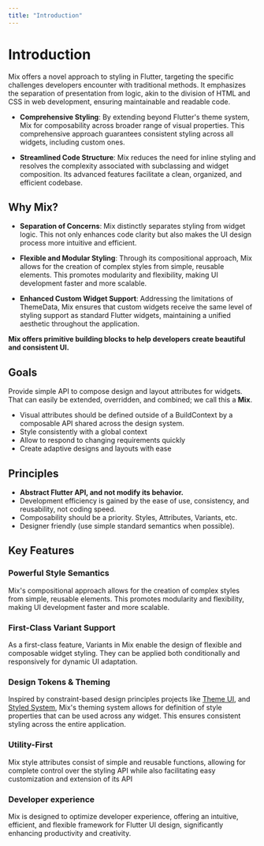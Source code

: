 ```yaml
---
title: "Introduction"
---
```


# Introduction

Mix offers a novel approach to styling in Flutter, targeting the specific challenges developers encounter with traditional methods. It emphasizes the separation of presentation from logic, akin to the division of HTML and CSS in web development, ensuring maintainable and readable code.

- **Comprehensive Styling**: By extending beyond Flutter's theme system, Mix for composability across broader range of visual properties. This comprehensive approach guarantees consistent styling across all widgets, including custom ones.

- **Streamlined Code Structure**: Mix reduces the need for inline styling and resolves the complexity associated with subclassing and widget composition. Its advanced features facilitate a clean, organized, and efficient codebase.

## Why Mix?

- **Separation of Concerns**: Mix distinctly separates styling from widget logic. This not only enhances code clarity but also makes the UI design process more intuitive and efficient.

- **Flexible and Modular Styling**: Through its compositional approach, Mix allows for the creation of complex styles from simple, reusable elements. This promotes modularity and flexibility, making UI development faster and more scalable.

- **Enhanced Custom Widget Support**: Addressing the limitations of ThemeData, Mix ensures that custom widgets receive the same level of styling support as standard Flutter widgets, maintaining a unified aesthetic throughout the application.

**Mix offers primitive building blocks to help developers create beautiful and consistent UI.**

## Goals

Provide simple API to compose design and layout attributes for widgets. That can easily be extended, overridden, and combined; we call this a **Mix**.

- Visual attributes should be defined outside of a BuildContext by a composable API shared across the design system.
- Style consistently with a global context
- Allow to respond to changing requirements quickly
- Create adaptive designs and layouts with ease

## Principles

- **Abstract Flutter API, and not modify its behavior.**
- Development efficiency is gained by the ease of use, consistency, and reusability, not coding speed.
- Composability should be a priority. Styles, Attributes, Variants, etc.
- Designer friendly (use simple standard semantics when possible).

## Key Features

### Powerful Style Semantics

Mix's compositional approach allows for the creation of complex styles from simple, reusable elements. This promotes modularity and flexibility, making UI development faster and more scalable.

### First-Class Variant Support

As a first-class feature, Variants in Mix enable the design of flexible and composable widget styling. They can be applied both conditionally and responsively for dynamic UI adaptation.

### Design Tokens & Theming

Inspired by constraint-based design principles projects like [Theme UI](https://theme-ui.com/), and [Styled System](https://github.com/styled-system/styled-system), Mix's theming system allows for definition of style properties that can be used across any widget. This ensures consistent styling across the entire application.

### Utility-First

Mix style attributes consist of simple and reusable functions, allowing for complete control over the styling API while also facilitating easy customization and extension of its API

### Developer experience

Mix is designed to optimize developer experience, offering an intuitive, efficient, and flexible framework for Flutter UI design, significantly enhancing productivity and creativity.
